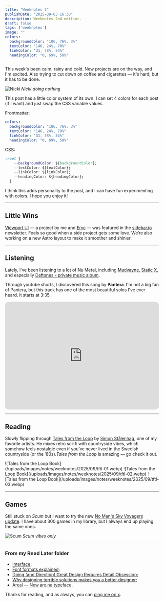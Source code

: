 ```yaml
---
title: "Weeknotes 2"
publishDate: "2025-09-05 16:30"
description: Weeknotes 2nd edition.
draft: false
tags: ['weeknotes']
image: ""
colors:
  backgroundColor: "106, 76%, 3%"
  textColor: "146, 24%, 70%"
  linkColor: "31, 78%, 54%"
  headingColor: "0, 69%, 58%"
---
```


<ImageLightbox client:load />

This week's been calm, rainy and cold. New projects are on the way, and I'm excited.
Also trying to cut down on coffee and cigarettes — it's hard, but it has to be done.

![Nicki](/uploads/images/notes/weeknotes/2025/09/nicki.webp)
*Nicki doing nothing*

This post has a little color system of its own. I can set 4 colors for each post (if I want) and just swap the CSS variable values.

Frontmatter:
```yaml
colors:
  backgroundColor: "106, 76%, 3%"
  textColor: "146, 24%, 70%"
  linkColor: "31, 78%, 54%"
  headingColor: "0, 69%, 58%"

```

CSS:
```css
:root {
    --backgroundColor: ${backgroundColor};
    --textColor: ${textColor};
    --linkColor: ${linkColor};
    --headingColor: ${headingColor};
  }
```

I think this adds personality to the post, and I can have fun experimenting with colors. I hope you enjoy it!

---

## Little Wins
[Viewport UI](https://viewport-ui.design) — a project by me and [Eryc](https://eryc.cc) — was featured in the [sidebar.io](https://sidebar.io/) newsletter. Feels so good when a side project gets some love. We’re also working on a new Astro layout to make it smoother and shinier.

---

## Listening
Lately, I've been listening to a lot of Nu Metal, including [Mudvayne](https://open.spotify.com/track/15TzkwxGNvM3RGib0YkH4T?si=7ebe9000940b4625), [Static X](https://open.spotify.com/track/6JUuxEQ47lJH3qfPf5nlil?si=f5e1e0d373e1441e), and especially [Deftones - private music album](https://open.spotify.com/album/1gmWnG5TeRj91Tdm2lpEvJ?si=mXbCzX7rQXeIflYbcCNRoA).

Through youtube shorts, I discovered this song by **Pantera**. I'm not a big fan of Pantera, but this track has one of the most beautiful solos I've ever heard. It starts at 3:35.

<iframe data-testid="embed-iframe" style="border-radius:12px" src="https://open.spotify.com/embed/track/1L2ZkXbRX00ZiaUDuMMgf7?utm_source=generator" width="100%" height="352" frameBorder="0" allowfullscreen="" allow="autoplay; clipboard-write; encrypted-media; fullscreen; picture-in-picture" loading="lazy"></iframe>

---

## Reading

Slowly flipping through [Tales from the Loop](https://en.wikipedia.org/wiki/Tales_from_the_Loop) by [Simon Stålenhag](https://www.simonstalenhag.se/), one of my favorite artists. He mixes retro sci-fi with countryside vibes, which somehow feels nostalgic even if you’ve never lived in the Swedish countryside (or the ‘80s).*Tales from the Loop* is amazing — go check it out.

<Grid isContainer>
  <Grid sm="12" md="12">
    ![Tales from the Loop Book](/uploads/images/notes/weeknotes/2025/09/tftl-01.webp)
  </Grid>

  <Grid sm="12" md="6">
    ![Tales from the Loop Book](/uploads/images/notes/weeknotes/2025/09/tftl-02.webp)
  </Grid>

  <Grid sm="12" md="6">
    ![Tales from the Loop Book](/uploads/images/notes/weeknotes/2025/09/tftl-03.webp)
  </Grid>
</Grid>

---


## Games
Still stuck on *Scum* but I want to try the new [No Man's Sky Voyagers update](https://www.nomanssky.com/voyagers-update/). I have about 300 games in my library, but I always end up  playing the same ones.

![Scum](/uploads/images/notes/weeknotes/2025/09/scum.webp)
*Scum vibes only*

---

### From my Read Later folder
- [Interface](https://www.doc.cc/syntax/interface);
- [Font formats explained](https://pangrampangram.com/blogs/journal/font-formats-explained);
- [Doing (and Direction) Great Design Requires Detail Obsession](https://www.chrbutler.com/doing-and-directing-great-design-requires-detail-obsession);
- [Why designing terrible solutions makes you a better designer](https://www.chrbutler.com/doing-and-directing-great-design-requires-detail-obsession);
- [Areal — New are.na typeface](https://www.are.na/editorial/introducing-areal-are-nas-new-typeface).

Thanks for reading, and as always, you can [ping me on x](https://x.com/frrrnd).